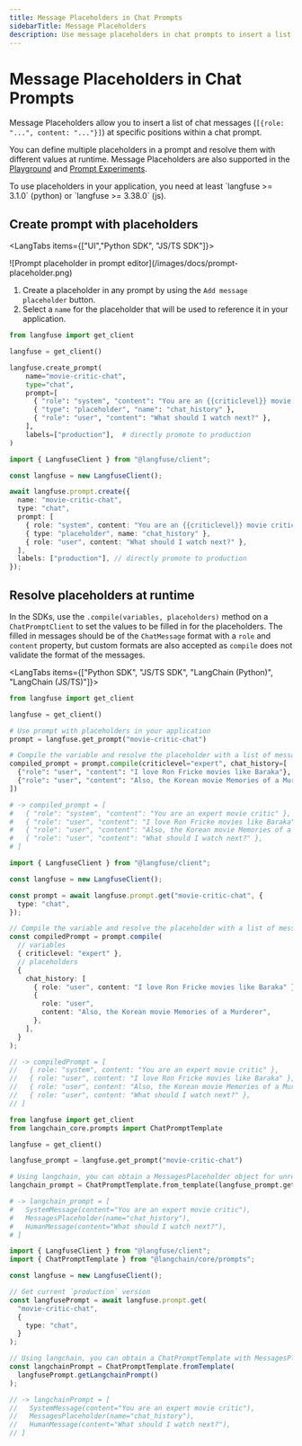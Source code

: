 ```yaml
---
title: Message Placeholders in Chat Prompts
sidebarTitle: Message Placeholders
description: Use message placeholders in chat prompts to insert a list of chat messages at specific positions within a chat prompt.
---
```


# Message Placeholders in Chat Prompts

Message Placeholders allow you to insert a list of chat messages (`[{role: "...", content: "..."}]`) at specific positions within a chat prompt.

You can define multiple placeholders in a prompt and resolve them with different values at runtime.
Message Placeholders are also supported in the [Playground](/docs/playground) and [Prompt Experiments](/docs/datasets/prompt-experiments).

<Callout type="info">
To use placeholders in your application, you need at least `langfuse >= 3.1.0` (python) or `langfuse >= 3.38.0` (js).
</Callout>

<Steps>

## Create prompt with placeholders

<LangTabs items={["UI","Python SDK", "JS/TS SDK"]}>
<Tab>

<Frame border fullWidth>
  ![Prompt placeholder in prompt editor](/images/docs/prompt-placeholder.png)
</Frame>

1. Create a placeholder in any prompt by using the `Add message placeholder` button.
2. Select a `name` for the placeholder that will be used to reference it in your application.

</Tab>
<Tab>

```python
from langfuse import get_client

langfuse = get_client()

langfuse.create_prompt(
    name="movie-critic-chat",
    type="chat",
    prompt=[
      { "role": "system", "content": "You are an {{criticlevel}} movie critic" },
      { "type": "placeholder", "name": "chat_history" },
      { "role": "user", "content": "What should I watch next?" },
    ],
    labels=["production"],  # directly promote to production
)
```

</Tab>

<Tab>

```typescript
import { LangfuseClient } from "@langfuse/client";

const langfuse = new LangfuseClient();

await langfuse.prompt.create({
  name: "movie-critic-chat",
  type: "chat",
  prompt: [
    { role: "system", content: "You are an {{criticlevel}} movie critic" },
    { type: "placeholder", name: "chat_history" },
    { role: "user", content: "What should I watch next?" },
  ],
  labels: ["production"], // directly promote to production
});
```

</Tab>
</LangTabs>

## Resolve placeholders at runtime

In the SDKs, use the `.compile(variables, placeholders)` method on a `ChatPromptClient` to set the values to be filled in for the placeholders.
The filled in messages should be of the `ChatMessage` format with a `role` and `content` property, but custom formats are also accepted as `compile` does not validate the format of the messages.

<LangTabs items={["Python SDK", "JS/TS SDK", "LangChain (Python)", "LangChain (JS/TS)"]}>
<Tab>

```python
from langfuse import get_client

langfuse = get_client()

# Use prompt with placeholders in your application
prompt = langfuse.get_prompt("movie-critic-chat")

# Compile the variable and resolve the placeholder with a list of messages.
compiled_prompt = prompt.compile(criticlevel="expert", chat_history=[
  {"role": "user", "content": "I love Ron Fricke movies like Baraka"},
  {"role": "user", "content": "Also, the Korean movie Memories of a Murderer"}
])

# -> compiled_prompt = [
#   { "role": "system", "content": "You are an expert movie critic" },
#   { "role": "user", "content": "I love Ron Fricke movies like Baraka" },
#   { "role": "user", "content": "Also, the Korean movie Memories of a Murderer" },
#   { "role": "user", "content": "What should I watch next?" },
# ]
```

</Tab>

<Tab>

```typescript
import { LangfuseClient } from "@langfuse/client";

const langfuse = new LangfuseClient();

const prompt = await langfuse.prompt.get("movie-critic-chat", {
  type: "chat",
});

// Compile the variable and resolve the placeholder with a list of messages.
const compiledPrompt = prompt.compile(
  // variables
  { criticlevel: "expert" },
  // placeholders
  {
    chat_history: [
      { role: "user", content: "I love Ron Fricke movies like Baraka" },
      {
        role: "user",
        content: "Also, the Korean movie Memories of a Murderer",
      },
    ],
  }
);

// -> compiledPrompt = [
//   { role: "system", content: "You are an expert movie critic" },
//   { role: "user", content: "I love Ron Fricke movies like Baraka" },
//   { role: "user", content: "Also, the Korean movie Memories of a Murderer" },
//   { role: "user", content: "What should I watch next?" },
// ]
```

</Tab>

<Tab>

```python
from langfuse import get_client
from langchain_core.prompts import ChatPromptTemplate

langfuse = get_client()

langfuse_prompt = langfuse.get_prompt("movie-critic-chat")

# Using langchain, you can obtain a MessagesPlaceholder object for unresolved placeholders
langchain_prompt = ChatPromptTemplate.from_template(langfuse_prompt.get_langchain_prompt())

# -> langchain_prompt = [
#   SystemMessage(content="You are an expert movie critic"),
#   MessagesPlaceholder(name="chat_history"),
#   HumanMessage(content="What should I watch next?"),
# ]
```

</Tab>

<Tab>

```typescript
import { LangfuseClient } from "@langfuse/client";
import { ChatPromptTemplate } from "@langchain/core/prompts";

const langfuse = new LangfuseClient();

// Get current `production` version
const langfusePrompt = await langfuse.prompt.get(
  "movie-critic-chat",
  {
    type: "chat",
  }
);

// Using langchain, you can obtain a ChatPromptTemplate with MessagesPlaceholder objects for unresolved placeholders
const langchainPrompt = ChatPromptTemplate.fromTemplate(
  langfusePrompt.getLangchainPrompt()
);

// -> langchainPrompt = [
//   SystemMessage(content="You are an expert movie critic"),
//   MessagesPlaceholder(name="chat_history"),
//   HumanMessage(content="What should I watch next?"),
// ]
```

</Tab>
</LangTabs>

</Steps>
